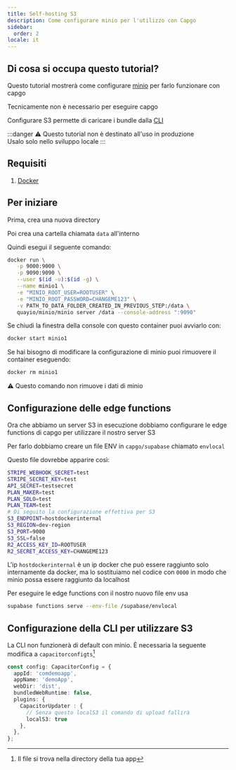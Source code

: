 ```yaml
---
title: Self-hosting S3
description: Come configurare minio per l'utilizzo con Capgo
sidebar:
  order: 2
locale: it
---
```


## Di cosa si occupa questo tutorial?

Questo tutorial mostrerà come configurare [minio](https://minio/) per farlo funzionare con capgo

Tecnicamente non è necessario per eseguire capgo

Configurare S3 permette di caricare i bundle dalla [CLI](/docs/cli/commands/)

:::danger
⚠️ Questo tutorial non è destinato all'uso in produzione\
Usalo solo nello sviluppo locale
:::

## Requisiti

1. [Docker](https://wwwdockercom/)

## Per iniziare

Prima, crea una nuova directory

Poi crea una cartella chiamata `data` all'interno

Quindi esegui il seguente comando:
```bash
docker run \
   -p 9000:9000 \
   -p 9090:9090 \
   --user $(id -u):$(id -g) \
   --name minio1 \
   -e "MINIO_ROOT_USER=ROOTUSER" \
   -e "MINIO_ROOT_PASSWORD=CHANGEME123" \
   -v PATH_TO_DATA_FOLDER_CREATED_IN_PREVIOUS_STEP:/data \
   quayio/minio/minio server /data --console-address ":9090"
```

Se chiudi la finestra della console con questo container puoi avviarlo con:
```bash
docker start minio1
```

Se hai bisogno di modificare la configurazione di minio puoi rimuovere il container eseguendo:
```bash
docker rm minio1
```
⚠️ Questo comando non rimuove i dati di minio

## Configurazione delle edge functions

Ora che abbiamo un server S3 in esecuzione dobbiamo configurare le edge functions di capgo per utilizzare il nostro server S3

Per farlo dobbiamo creare un file ENV in `capgo/supabase` chiamato `envlocal`

Questo file dovrebbe apparire così:
```bash
STRIPE_WEBHOOK_SECRET=test
STRIPE_SECRET_KEY=test
API_SECRET=testsecret
PLAN_MAKER=test
PLAN_SOLO=test
PLAN_TEAM=test
# Di seguito la configurazione effettiva per S3
S3_ENDPOINT=hostdockerinternal
S3_REGION=dev-region
S3_PORT=9000
S3_SSL=false
R2_ACCESS_KEY_ID=ROOTUSER
R2_SECRET_ACCESS_KEY=CHANGEME123
```

L'ip `hostdockerinternal` è un ip docker che può essere raggiunto solo internamente da docker, ma lo sostituiamo nel codice con `0000` in modo che minio possa essere raggiunto da localhost

Per eseguire le edge functions con il nostro nuovo file env usa
```bash
supabase functions serve --env-file /supabase/envlocal
```

## Configurazione della CLI per utilizzare S3

La CLI non funzionerà di default con minio. È necessaria la seguente modifica a `capacitorconfigts`[^1]
```ts
const config: CapacitorConfig = {
  appId: 'comdemoapp',
  appName: 'demoApp',
  webDir: 'dist',
  bundledWebRuntime: false,
  plugins: {
    CapacitorUpdater : {
      // Senza questo localS3 il comando di upload fallirà
      localS3: true
    },
  },
};
```

[^1]: Il file si trova nella directory della tua app